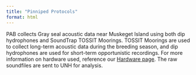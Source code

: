 ```yaml
---
title: "Pinniped Protocols"
format: html
---
```


PAB collects Gray seal acoustic data near Muskeget Island using both dip hydrophones and SoundTrap TOSSIT Moorings. TOSSIT Moorings are used to collect long-term acoustic data during the breeding season, and dip hydrophones are used for short-term opportunistic recordings. For more information on hardware used, reference our [Hardware page](https://nefsc.github.io/NEFSC_PAB_lab_manual/content/Hardware/Hardware.html). The raw soundfiles are sent to UNH for analysis.


